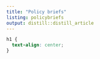 ```yaml
---
title: "Policy briefs"
listing: policybriefs
output: distill::distill_article
---
```


```css
h1 {
  text-align: center;
}
```




